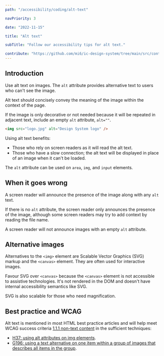 ```yaml
---
path: "/accessibility/coding/alt-text"

navPriority: 3

date: "2022-11-15"

title: "Alt text"

subTitle: "Follow our accessibility tips for alt text."

contribute: "https://github.com/mi6/ic-design-system/tree/main/src/content/structured/accessibility/coding/alt-text.mdx"
---
```


## Introduction

Use alt text on images. The `alt` attribute provides alternative text to users who can't see the image.

Alt text should concisely convey the meaning of the image within the context of the page.

If the image is only decorative or not needed because it will be repeated in adjacent text, include an empty `alt` attribute, `alt=""`.

```html
<img src="logo.jpg" alt="Design System logo" />
```

Using alt text benefits:

- Those who rely on screen readers as it will read the alt text.
- Those who have a slow connection; the alt text will be displayed in place of an image when it can't be loaded.

The `alt` attribute can be used on `area`, `img`, and `input` elements.

## When it goes wrong

A screen reader will announce the presence of the image along with any `alt` text.

If there is no `alt` attribute, the screen reader only announces the presence of the image, although some screen readers may try to add context by reading the file name.

A screen reader will not announce images with an empty `alt` attribute.

## Alternative images

Alternatives to the `<img>` element are Scalable Vector Graphics (SVG) markup and the `<canvas>` element. They are often used for interactive images.

Favour SVG over `<canvas>` because the `<canvas>` element is not accessible to assistive technologies. It's not rendered in the DOM and doesn't have internal accessibility semantics like SVG.

SVG is also scalable for those who need magnification.

## Best practice and WCAG

Alt text is mentioned in most HTML best practice articles and will help meet WCAG success criteria [1.1.1 non-text content](https://www.w3.org/WAI/WCAG21/quickref/#non-text-content) in the sufficient techniques:

- [H37: using alt attributes on img elements](https://www.w3.org/WAI/WCAG21/Techniques/html/H37.html).
- [G196: using a text alternative on one item within a group of images that describes all items in the group](https://www.w3.org/WAI/WCAG21/Techniques/general/G196.html).
